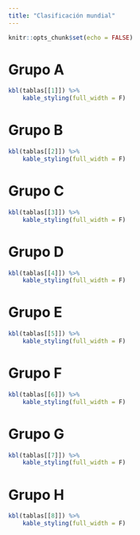 ```yaml
---
title: "Clasificación mundial"
---
```



```r
knitr::opts_chunk$set(echo = FALSE)
```


# Grupo A
```r
kbl(tablas[[1]]) %>% 
    kable_styling(full_width = F)
```

# Grupo B
```r
kbl(tablas[[2]]) %>% 
    kable_styling(full_width = F)
```

# Grupo C
```r
kbl(tablas[[3]]) %>% 
    kable_styling(full_width = F)
```

# Grupo D
```r
kbl(tablas[[4]]) %>% 
    kable_styling(full_width = F)
```
# Grupo E
```r
kbl(tablas[[5]]) %>% 
    kable_styling(full_width = F)
```
# Grupo F
```r
kbl(tablas[[6]]) %>% 
    kable_styling(full_width = F)
```
# Grupo G
```r
kbl(tablas[[7]]) %>% 
    kable_styling(full_width = F)
```

# Grupo H
```r
kbl(tablas[[8]]) %>% 
    kable_styling(full_width = F)
```
